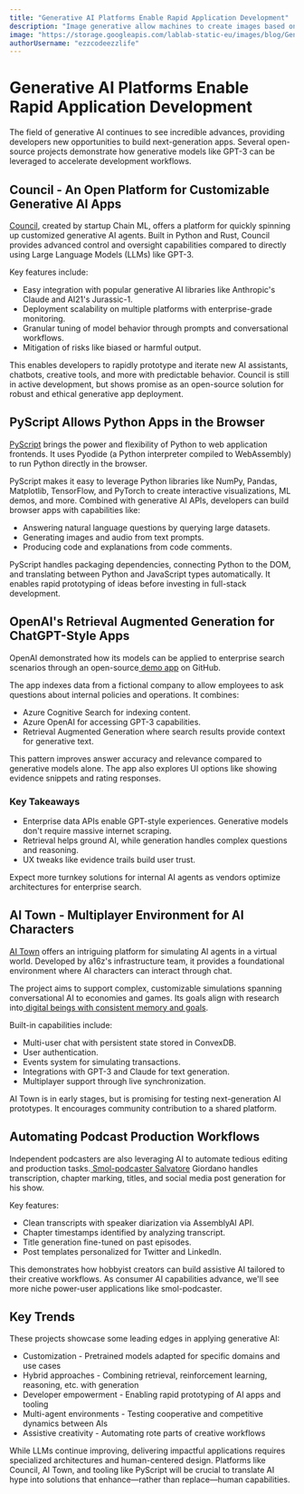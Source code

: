 ```yaml
---
title: "Generative AI Platforms Enable Rapid Application Development"
description: "Image generative allow machines to create images based on input data. Here are seven ideas for Stable Diffusion powered apps!"
image: "https://storage.googleapis.com/lablab-static-eu/images/blog/Generative%20AI%20Platforms%20Enable%20Rapid%20Application%20Development.png"
authorUsername: "ezzcodeezzlife"
---
```


# **Generative AI Platforms Enable Rapid Application Development**

The field of generative AI continues to see incredible advances, providing developers new opportunities to build next-generation apps. Several open-source projects demonstrate how generative models like GPT-3 can be leveraged to accelerate development workflows.

## **Council - An Open Platform for Customizable Generative AI Apps**

[Council](https://github.com/chain-ml/council), created by startup Chain ML, offers a platform for quickly spinning up customized generative AI agents. Built in Python and Rust, Council provides advanced control and oversight capabilities compared to directly using Large Language Models (LLMs) like GPT-3.

Key features include:

* Easy integration with popular generative AI libraries like Anthropic's Claude and AI21's Jurassic-1.
* Deployment scalability on multiple platforms with enterprise-grade monitoring.
* Granular tuning of model behavior through prompts and conversational workflows.
* Mitigation of risks like biased or harmful output.

This enables developers to rapidly prototype and iterate new AI assistants, chatbots, creative tools, and more with predictable behavior. Council is still in active development, but shows promise as an open-source solution for robust and ethical generative app deployment.


## **PyScript Allows Python Apps in the Browser**

[PyScript](https://github.com/pyscript/pyscript) brings the power and flexibility of Python to web application frontends. It uses Pyodide (a Python interpreter compiled to WebAssembly) to run Python directly in the browser.

PyScript makes it easy to leverage Python libraries like NumPy, Pandas, Matplotlib, TensorFlow, and PyTorch to create interactive visualizations, ML demos, and more. Combined with generative AI APIs, developers can build browser apps with capabilities like:

* Answering natural language questions by querying large datasets.
* Generating images and audio from text prompts.
* Producing code and explanations from code comments.

PyScript handles packaging dependencies, connecting Python to the DOM, and translating between Python and JavaScript types automatically. It enables rapid prototyping of ideas before investing in full-stack development.


## **OpenAI's Retrieval Augmented Generation for ChatGPT-Style Apps**

OpenAI demonstrated how its models can be applied to enterprise search scenarios through an open-source[ demo app](https://github.com/Azure-Samples/azure-search-openai-demo) on GitHub.

The app indexes data from a fictional company to allow employees to ask questions about internal policies and operations. It combines:



* Azure Cognitive Search for indexing content.
* Azure OpenAI for accessing GPT-3 capabilities.
* Retrieval Augmented Generation where search results provide context for generative text.

This pattern improves answer accuracy and relevance compared to generative models alone. The app also explores UI options like showing evidence snippets and rating responses.


### Key Takeaways

* Enterprise data APIs enable GPT-style experiences. Generative models don't require massive internet scraping.
* Retrieval helps ground AI, while generation handles complex questions and reasoning.
* UX tweaks like evidence trails build user trust.

Expect more turnkey solutions for internal AI agents as vendors optimize architectures for enterprise search.


## **AI Town - Multiplayer Environment for AI Characters**

[AI Town](https://github.com/a16z-infra/ai-town) offers an intriguing platform for simulating AI agents in a virtual world. Developed by a16z's infrastructure team, it provides a foundational environment where AI characters can interact through chat.

The project aims to support complex, customizable simulations spanning conversational AI to economies and games. Its goals align with research into[ digital beings with consistent memory and goals](https://arxiv.org/abs/2206.05950).

Built-in capabilities include:

* Multi-user chat with persistent state stored in ConvexDB.
* User authentication.
* Events system for simulating transactions.
* Integrations with GPT-3 and Claude for text generation.
* Multiplayer support through live synchronization.

AI Town is in early stages, but is promising for testing next-generation AI prototypes. It encourages community contribution to a shared platform.


## **Automating Podcast Production Workflows**

Independent podcasters are also leveraging AI to automate tedious editing and production tasks.[ Smol-podcaster Salvatore](https://github.com/FanaHOVA/smol-podcaster) Giordano handles transcription, chapter marking, titles, and social media post generation for his show.

Key features:

* Clean transcripts with speaker diarization via AssemblyAI API.
* Chapter timestamps identified by analyzing transcript.
* Title generation fine-tuned on past episodes.
* Post templates personalized for Twitter and LinkedIn.

This demonstrates how hobbyist creators can build assistive AI tailored to their creative workflows. As consumer AI capabilities advance, we'll see more niche power-user applications like smol-podcaster.

## **Key Trends**

These projects showcase some leading edges in applying generative AI:

* Customization - Pretrained models adapted for specific domains and use cases
* Hybrid approaches - Combining retrieval, reinforcement learning, reasoning, etc. with generation
* Developer empowerment - Enabling rapid prototyping of AI apps and tooling
* Multi-agent environments - Testing cooperative and competitive dynamics between AIs
* Assistive creativity - Automating rote parts of creative workflows

While LLMs continue improving, delivering impactful applications requires specialized architectures and human-centered design. Platforms like Council, AI Town, and tooling like PyScript will be crucial to translate AI hype into solutions that enhance—rather than replace—human capabilities.
